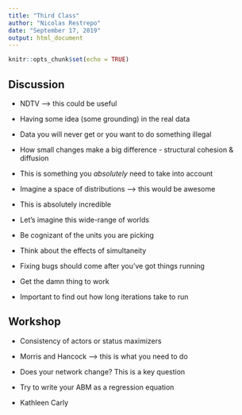 ```yaml
---
title: "Third Class"
author: "Nicolas Restrepo"
date: "September 17, 2019"
output: html_document
---
```


```r
knitr::opts_chunk$set(echo = TRUE)
```

## Discussion 

- NDTV --> this could be useful 

- Having some idea (some grounding) in the real data 

- Data you will never get or you want to do something illegal 

- How small changes make a big difference - structural cohesion & diffusion 

- This is something you *absolutely* need to take into account 

- Imagine a space of distributions ---> this would be awesome 

- This is absolutely incredible 

- Let's imagine this wide-range of worlds 

- Be cognizant of the units you are picking 

- Think about the effects of simultaneity 

- Fixing bugs should come after you've got things running 

- Get the damn thing to work 

- Important to find out how long iterations take to run 

## Workshop 

- Consistency of actors or status maximizers 

- Morris and Hancock ---> this is what you need to do 

- Does your network change? This is a key question 

- Try to write your ABM as a regression equation 

- Kathleen Carly 